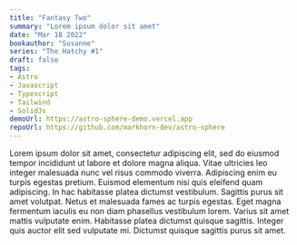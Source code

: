 ```yaml
---
title: "Fantasy Two"
summary: "Lorem ipsum dolor sit amet"
date: "Mar 18 2022"
bookauthor: "Susanne"
series: "The Hatchy #1"
draft: false
tags:
- Astro
- Javascript
- Typescript
- Tailwind
- SolidJs
demoUrl: https://astro-sphere-demo.vercel.app
repoUrl: https://github.com/markhorn-dev/astro-sphere
---
```


Lorem ipsum dolor sit amet, consectetur adipiscing elit, sed do eiusmod tempor incididunt ut labore et dolore magna aliqua. Vitae ultricies leo integer malesuada nunc vel risus commodo viverra. Adipiscing enim eu turpis egestas pretium. Euismod elementum nisi quis eleifend quam adipiscing. In hac habitasse platea dictumst vestibulum. Sagittis purus sit amet volutpat. Netus et malesuada fames ac turpis egestas. Eget magna fermentum iaculis eu non diam phasellus vestibulum lorem. Varius sit amet mattis vulputate enim. Habitasse platea dictumst quisque sagittis. Integer quis auctor elit sed vulputate mi. Dictumst quisque sagittis purus sit amet.
